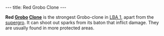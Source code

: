 ---
title: Red Grobo Clone
---

{{twinsunica import}}{{Infobox Enemy
 |name=Red Grobo Clone
 |image=Red_grobo_clone.JPG‎
 |level=Red
 |reaction=Moves sideways
 |recovery=0.7 seconds
 |rate=2 seconds
 |damage=Medium
 |range=Melee
 |speed=}}

'''Red [[Grobo]] [[Clone]]''' is the strongest Grobo-clone in [[LBA 1]], apart from the [[supergro]]. It can shoot out sparks from its baton that inflict damage. They are usually found in more protected areas.

<!-- remove these category links when they're all automated by categorizers...
[[Category: Clones]]
[[Category: Red enemies]]
[[Category: Melee fighters]]
[[Category: Average characters]]
[[Category: FunFrock's army]]
[[Category: Grobos]] -->